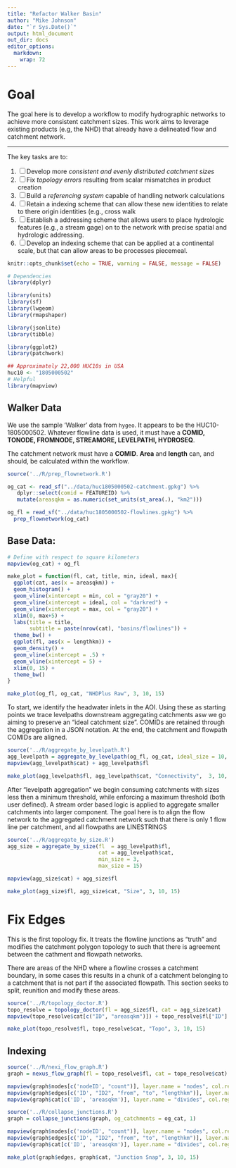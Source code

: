 ```yaml
---
title: "Refactor Walker Basin"
author: "Mike Johnson"
date: "`r Sys.Date()`"
output: html_document
out_dir: docs
editor_options: 
  markdown: 
    wrap: 72
---
```


# Goal

The goal here is to develop a workflow to modify hydrographic networks
to achieve more consistent catchment sizes. This work
aims to leverage existing products (e.g, the NHD) that already have a
delineated flow and catchment network.

------------------------------------------------------------------------

The key tasks are to:

1.  [ ] Develop more *consistent and evenly distributed catchment sizes*
2.  [ ] Fix *topology errors* resulting from scalar mismatches in product
    creation
3.  [ ] Build a *referencing system* capable of handling network
    calculations
4.  [ ] Retain a indexing scheme that can allow these new identities to
    relate to there origin identities (e.g., cross walk
5.  [ ] Establish a addressing scheme that allows users to place hydrologic
    features (e.g., a stream gage) on to the network with precise
    spatial and hydrologic addressing.
6.  [ ] Develop an indexing scheme that can be applied at a continental
    scale, but that can allow areas to be processes piecemeal.

```r
knitr::opts_chunk$set(echo = TRUE, warning = FALSE, message = FALSE)

# Dependencies
library(dplyr)

library(units)
library(sf)
library(lwgeom)
library(rmapshaper)

library(jsonlite)
library(tibble)

library(ggplot2)
library(patchwork)

## Approximately 22,000 HUC10s in USA
huc10 <- "1805000502"
# Helpful
library(mapview)
```

## Walker Data

We use the sample 'Walker' data from `hygeo`. It appears to be the
HUC10-1805000502. Whatever flowline data is used, it must have a
**COMID, TONODE, FROMNODE, STREAMORE, LEVELPATHI, HYDROSEQ**. 

The catchment network must have a **COMID**. **Area** and **length** can,
and should, be calculated within the workflow.

```r
source('../R/prep_flownetwork.R')

og_cat <- read_sf("../data/huc1805000502-catchment.gpkg") %>% 
   dplyr::select(comid = FEATUREID) %>% 
   mutate(areasqkm = as.numeric(set_units(st_area(.), "km2")))

og_fl = read_sf("../data/huc1805000502-flowlines.gpkg") %>% 
  prep_flownetwork(og_cat)
```

## Base Data:

```r
# Define with respect to square kilometers
mapview(og_cat) + og_fl
```

```r
make_plot = function(fl, cat, title, min, ideal, max){
  ggplot(cat, aes(x = areasqkm)) +
  geom_histogram() +
  geom_vline(xintercept = min, col = "gray20") +
  geom_vline(xintercept = ideal, col = "darkred") +
  geom_vline(xintercept = max, col = "gray20") +
  xlim(0, max+5) +
  labs(title = title,
       subtitle = paste(nrow(cat), "basins/flowlines")) +
  theme_bw() +
  ggplot(fl, aes(x = lengthkm)) +
  geom_density() +
  geom_vline(xintercept = .5) +
  geom_vline(xintercept = 5) +
  xlim(0, 15) + 
  theme_bw()
}

make_plot(og_fl, og_cat, "NHDPlus Raw", 3, 10, 15) 
```

To start, we identify the headwater inlets in the AOI. Using these as
starting points we trace levelpaths downstream aggregating catchments asw we go
aiming to preserve an "ideal catchment size". COMIDs are retained through
the aggregation in a JSON notation. At the end, the catchment and
flowpath COMIDs are aligned.

```r
source('../R/aggregate_by_levelpath.R')
agg_levelpath = aggregate_by_levelpath(og_fl, og_cat, ideal_size = 10, max_size = 15)
mapview(agg_levelpath$cat) + agg_levelpath$fl
```

```r
make_plot(agg_levelpath$fl, agg_levelpath$cat, "Connectivity",  3, 10, 15) 
```

After "levelpath aggregation" we begin consuming catchments with sizes less then a minimum threshold, while enforcing a maximum threshold (both user defined). A stream order based logic is applied to aggregate smaller catchments into larger component. The goal here is to align the flow network to the aggregated catchment
network such that there is only 1 flow line per catchment, and all
flowpaths are LINESTRINGS

```r
source('../R/aggregate_by_size.R')
agg_size = aggregate_by_size(fl  = agg_levelpath$fl, 
                             cat = agg_levelpath$cat, 
                             min_size = 3,
                             max_size = 15)

mapview(agg_size$cat) + agg_size$fl
```


```r
make_plot(agg_size$fl, agg_size$cat, "Size", 3, 10, 15) 
```

# Fix Edges

This is the first topology fix. It treats the flowline junctions as
"truth" and modifies the catchment polygon topology to such that there
is agreement between the cathment and flowpath networks.

There are areas of the NHD where a flowline crosses a catchment
boundary, in some cases this results in a chunk of a catchment belonging
to a catchment that is not part if the associated flowpath. This section
seeks to split, reunition and modify these areas.

```r
source('../R/topology_doctor.R')
topo_resolve = topology_doctor(fl = agg_size$fl, cat = agg_size$cat)
mapview(topo_resolve$cat[c("ID", "areasqkm")]) + topo_resolve$fl["ID"]
```

```r
make_plot(topo_resolve$fl, topo_resolve$cat, "Topo", 3, 10, 15)
```

## Indexing

```r
source('../R/nexi_flow_graph.R')
graph = nexus_flow_graph(fl = topo_resolve$fl, cat = topo_resolve$cat)

mapview(graph$nodes[c('nodeID', "count")], layer.name = "nodes", col.regions = "red", cex = 4) + 
mapview(graph$edges[c('ID', "ID2", "from", "to", "lengthkm")], layer.name = "edges") +
mapview(graph$cat[c('ID', 'areasqkm')], layer.name = "divides", col.regions = NA)
```

```r
source('../R/collapse_junctions.R')
graph = collapse_junctions(graph, og_catchments = og_cat, 1)

mapview(graph$nodes[c('nodeID', "count")], layer.name = "nodes", col.regions = "red", cex = 4) + 
mapview(graph$edges[c('ID', "ID2", "from", "to", "lengthkm")], layer.name = "edges") +
mapview(graph$cat[c('ID', 'areasqkm')], layer.name = "divides", col.regions = NA)
```

```r
make_plot(graph$edges, graph$cat, "Junction Snap", 3, 10, 15)
```


